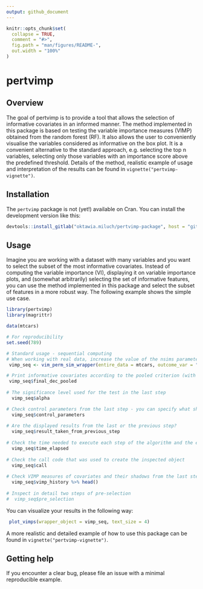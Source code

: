 ```yaml
---
output: github_document
---
```


<!-- README.md is generated from README.Rmd. Please edit that file -->

```r
knitr::opts_chunk$set(
  collapse = TRUE,
  comment = "#>",
  fig.path = "man/figures/README-",
  out.width = "100%"
)
```

# pertvimp

<!-- badges: start -->
<!-- badges: end -->

<!-- keep`README.md` up-to-date -> use`devtools::build_readme()`-->

## Overview

The goal of pertvimp is to provide a tool that allows the selection of informative covariates in an informed manner. The method implemented in this package is based on testing the variable importance measures (VIMP) obtained from the random forest (RF). It also allows the user to conveniently visualise the variables considered as informative on the box plot. It is a convenient alternative to the standard approach, e.g. selecting the top n variables, selecting only those variables with an importance score above the predefined threshold. Details of the method, realistic example of usage and interpretation of the results can be found in `vignette("pertvimp-vignette")`.

## Installation

The `pertvimp` package is not (yet!) available on Cran. You can install the development version like this:

``` r
devtools::install_gitlab("oktawia.miluch/pertvimp-package", host = "gitlab.staburo.de")
```

## Usage

Imagine you are working with a dataset with many variables and you want to select the subset of the most informative covariates. Instead of computing the variable importance (VI), displaying it on variable importance plots, and (somewhat arbitrarily) selecting the set of informative features, you can use the method implemented in this package and select the subset of features in a more robust way. The following example shows the simple use case.

```r
library(pertvimp)
library(magrittr)

data(mtcars)

# For reproducibility
set.seed(789)

# Standard usage - sequential computing
# When working with real data, increase the value of the nsims parameter or leave it at the default value
 vimp_seq <- vim_perm_sim_wrapper(entire_data = mtcars, outcome_var = "vs", nsims = c(30, 100, 150))

# Print informative covariates according to the pooled criterion (with and without p-value correction)
 vimp_seq$final_dec_pooled
 
# The significance level used for the test in the last step
  vimp_seq$alpha

# Check control parameters from the last step - you can specify what should be added to this list
  vimp_seq$control_parameters
  
# Are the displayed results from the last or the previous step?
  vimp_seq$result_taken_from_previous_step
  
# Check the time needed to execute each step of the algorithm and the entire procedure
  vimp_seq$time_elapsed
  
# Check the call code that was used to create the inspected object
  vimp_seq$call
  
# Check VIMP measures of covariates and their shadows from the last step
  vimp_seq$vimp_history %>% head()
  
# Inspect in detail two steps of pre-selection
#  vimp_seq$pre_selection
```

You can visualize your results in the following way:

```r
 plot_vimps(wrapper_object = vimp_seq, text_size = 4)
```

A more realistic and detailed example of how to use this package can be found in `vignette("pertvimp-vignette")`.

## Getting help

If you encounter a clear bug, please file an issue with a minimal reproducible example.

